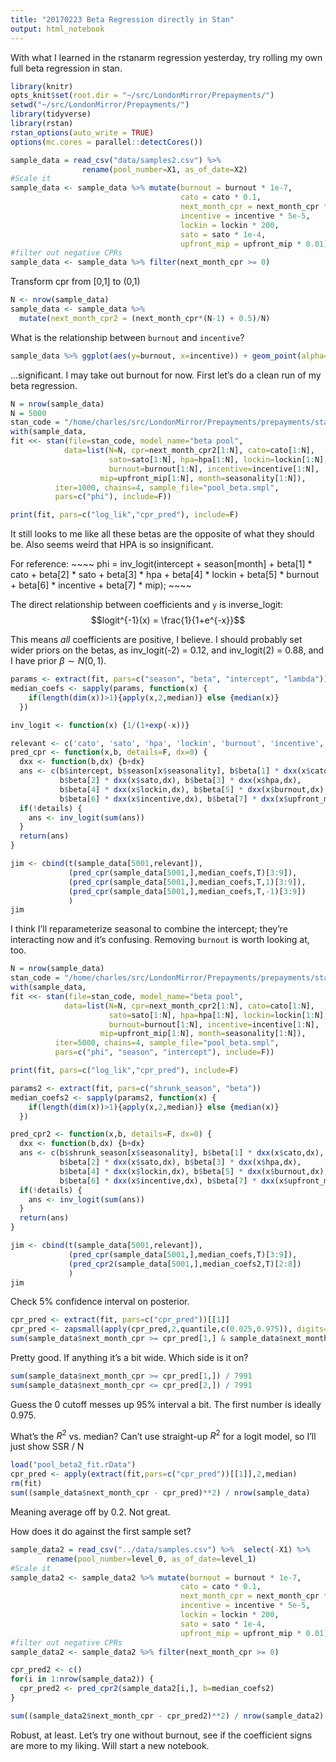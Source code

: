 ```yaml
---
title: "20170223 Beta Regression directly in Stan"
output: html_notebook
---
```


With what I learned in the rstanarm regression yesterday, try rolling my own full beta regression in stan.

```r
library(knitr)
opts_knit$set(root.dir = "~/src/LondonMirror/Prepayments/")
setwd("~/src/LondonMirror/Prepayments/")
library(tidyverse)
library(rstan)
rstan_options(auto_write = TRUE)
options(mc.cores = parallel::detectCores())

sample_data = read_csv("data/samples2.csv") %>% 
                rename(pool_number=X1, as_of_date=X2)
#Scale it
sample_data <- sample_data %>% mutate(burnout = burnout * 1e-7, 
                                      cato = cato * 0.1, 
                                      next_month_cpr = next_month_cpr * 1e-2,
                                      incentive = incentive * 5e-5, 
                                      lockin = lockin * 200, 
                                      sato = sato * 1e-4, 
                                      upfront_mip = upfront_mip * 0.01)
#filter out negative CPRs
sample_data <- sample_data %>% filter(next_month_cpr >= 0)
```

Transform cpr from [0,1] to (0,1)

```r
N <- nrow(sample_data)
sample_data <- sample_data %>% 
  mutate(next_month_cpr2 = (next_month_cpr*(N-1) + 0.5)/N)
```

What is the relationship between `burnout` and `incentive`?

```r
sample_data %>% ggplot(aes(y=burnout, x=incentive)) + geom_point(alpha=0.1)
```

...significant. I may take out burnout for now. First let's do a clean run of my beta regression.

```r
N = nrow(sample_data)
N = 5000
stan_code = "/home/charles/src/LondonMirror/Prepayments/prepayments/stan/pool_beta.stan"
with(sample_data,
fit <<- stan(file=stan_code, model_name="beta pool",
            data=list(N=N, cpr=next_month_cpr2[1:N], cato=cato[1:N],
                      sato=sato[1:N], hpa=hpa[1:N], lockin=lockin[1:N],
                      burnout=burnout[1:N], incentive=incentive[1:N],
                    mip=upfront_mip[1:N], month=seasonality[1:N]),
          iter=1000, chains=4, sample_file="pool_beta.smpl",
          pars=c("phi"), include=F))
```

```r
print(fit, pars=c("log_lik","cpr_pred"), include=F)
```

It still looks to me like all these betas are the opposite of what they should be. Also seems weird that HPA is so insignificant.

For reference:
~~~~
phi = inv_logit(intercept + season[month] +
                     beta[1] * cato +
                     beta[2] * sato +
                     beta[3] * hpa +
                     beta[4] * lockin +
                     beta[5] * burnout +
                     beta[6] * incentive +
                     beta[7] * mip);
~~~~

The direct relationship between coefficients and `y` is inverse_logit: $$logit^{-1}(x) = \frac{1}{1+e^{-x}}$$ 

This means *all* coefficients are positive, I believe. I should probably set wider priors on the betas, as inv_logit(-2) = 0.12, and inv_logit(2) = 0.88, and I have prior $\beta \sim N(0,1)$.
```r
params <- extract(fit, pars=c("season", "beta", "intercept", "lambda"))
median_coefs <- sapply(params, function(x) {
    if(length(dim(x))>1){apply(x,2,median)} else {median(x)}
  })

inv_logit <- function(x) {1/(1+exp(-x))}

relevant <- c('cato', 'sato', 'hpa', 'lockin', 'burnout', 'incentive', 'upfront_mip')
pred_cpr <- function(x,b, details=F, dx=0) {
  dxx <- function(b,dx) {b+dx}
  ans <- c(b$intercept, b$season[x$seasonality], b$beta[1] * dxx(x$cato,dx), 
           b$beta[2] * dxx(x$sato,dx), b$beta[3] * dxx(x$hpa,dx), 
           b$beta[4] * dxx(x$lockin,dx), b$beta[5] * dxx(x$burnout,dx),
           b$beta[6] * dxx(x$incentive,dx), b$beta[7] * dxx(x$upfront_mip,dx))
  if(!details) {
    ans <- inv_logit(sum(ans))
  }
  return(ans)
}

jim <- cbind(t(sample_data[5001,relevant]),
             (pred_cpr(sample_data[5001,],median_coefs,T)[3:9]),
             (pred_cpr(sample_data[5001,],median_coefs,T,1)[3:9]),
             (pred_cpr(sample_data[5001,],median_coefs,T,-1)[3:9])
             )
jim
```

I think I'll reparameterize seasonal to combine the intercept; they're interacting now and it's confusing. Removing `burnout` is worth looking at, too.

```r
N = nrow(sample_data)
stan_code = "/home/charles/src/LondonMirror/Prepayments/prepayments/stan/pool_beta.stan"
with(sample_data,
fit <<- stan(file=stan_code, model_name="beta pool",
            data=list(N=N, cpr=next_month_cpr2[1:N], cato=cato[1:N],
                      sato=sato[1:N], hpa=hpa[1:N], lockin=lockin[1:N],
                      burnout=burnout[1:N], incentive=incentive[1:N],
                    mip=upfront_mip[1:N], month=seasonality[1:N]),
          iter=5000, chains=4, sample_file="pool_beta.smpl",
          pars=c("phi", "season", "intercept"), include=F))
```

```r
print(fit, pars=c("log_lik","cpr_pred"), include=F)
```

```r
params2 <- extract(fit, pars=c("shrunk_season", "beta"))
median_coefs2 <- sapply(params2, function(x) {
    if(length(dim(x))>1){apply(x,2,median)} else {median(x)}
  })

pred_cpr2 <- function(x,b, details=F, dx=0) {
  dxx <- function(b,dx) {b+dx}
  ans <- c(b$shrunk_season[x$seasonality], b$beta[1] * dxx(x$cato,dx), 
           b$beta[2] * dxx(x$sato,dx), b$beta[3] * dxx(x$hpa,dx), 
           b$beta[4] * dxx(x$lockin,dx), b$beta[5] * dxx(x$burnout,dx),
           b$beta[6] * dxx(x$incentive,dx), b$beta[7] * dxx(x$upfront_mip,dx))
  if(!details) {
    ans <- inv_logit(sum(ans))
  }
  return(ans)
}

jim <- cbind(t(sample_data[5001,relevant]),
             (pred_cpr(sample_data[5001,],median_coefs,T)[3:9]),
             (pred_cpr2(sample_data[5001,],median_coefs2,T)[2:8])
             )
jim
```

Check 5% confidence interval on posterior.
```r
cpr_pred <- extract(fit, pars=c("cpr_pred"))[[1]]
cpr_pred <- zapsmall(apply(cpr_pred,2,quantile,c(0.025,0.975)), digits=4)
sum(sample_data$next_month_cpr >= cpr_pred[1,] & sample_data$next_month_cpr <= cpr_pred[2,]) / 7991
```

Pretty good. If anything it's a bit wide. Which side is it on?

```r
sum(sample_data$next_month_cpr >= cpr_pred[1,]) / 7991
sum(sample_data$next_month_cpr <= cpr_pred[2,]) / 7991
```

Guess the 0 cutoff messes up 95% interval a bit. The first number is ideally 0.975.

What's the $R^2$ vs. median? Can't use straight-up $R^2$ for a logit model, so I'll just show SSR / N
```r
load("pool_beta2_fit.rData")
cpr_pred <- apply(extract(fit,pars=c("cpr_pred"))[[1]],2,median)
rm(fit)
sum((sample_data$next_month_cpr - cpr_pred)**2) / nrow(sample_data)
```
Meaning average off by 0.2. Not great.

How does it do against the first sample set?
```r
sample_data2 = read_csv("../data/samples.csv") %>%  select(-X1) %>%
        rename(pool_number=level_0, as_of_date=level_1)
#Scale it
sample_data2 <- sample_data2 %>% mutate(burnout = burnout * 1e-7, 
                                      cato = cato * 0.1, 
                                      next_month_cpr = next_month_cpr * 1e-2,
                                      incentive = incentive * 5e-5, 
                                      lockin = lockin * 200, 
                                      sato = sato * 1e-4, 
                                      upfront_mip = upfront_mip * 0.01)
#filter out negative CPRs
sample_data2 <- sample_data2 %>% filter(next_month_cpr >= 0)

cpr_pred2 <- c()
for(i in 1:nrow(sample_data2)) {
  cpr_pred2 <- pred_cpr2(sample_data2[i,], b=median_coefs2)
}

sum((sample_data2$next_month_cpr - cpr_pred2)**2) / nrow(sample_data2)
```

Robust, at least. Let's try one without burnout, see if the coefficient signs are more to my liking. Will start a new notebook.